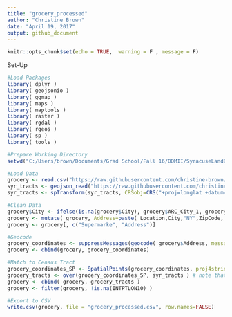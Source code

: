 ```yaml
---
title: "grocery_processed"
author: "Christine Brown"
date: "April 19, 2017"
output: github_document
---
```


```r
knitr::opts_chunk$set(echo = TRUE,  warning = F , message = F)
```
Set-Up
```r
#Load Packages
library( dplyr )
library( geojsonio )
library( ggmap )
library( maps )
library( maptools )
library( raster )
library( rgdal )
library( rgeos )
library( sp )
library( tools )

#Prepare Working Directory
setwd("C:/Users/brown/Documents/Grad School/Fall 16/DDMII/SyracuseLandBank/DATA/FINAL")

```


```r

#Load Data
grocery <- read.csv("https://raw.githubusercontent.com/christine-brown/SyracuseLandBank/master/DATA/RAW_DATA/grocery_raw.csv", stringsAsFactors=FALSE)
syr_tracts <- geojson_read("https://raw.githubusercontent.com/christine-brown/SyracuseLandBank/master/SHAPEFILES/SYRCensusTracts.geojson", method="local", what="sp")
syr_tracts <- spTransform(syr_tracts, CRSobj=CRS("+proj=longlat +datum=WGS84"))

#Clean Data
grocery$City <- ifelse(is.na(grocery$City), grocery$ARC_City_1, grocery$City)
grocery <- mutate( grocery, Address=paste( Location,City,"NY",ZipCode, sep=", "))
grocery <- grocery[, c("Supermarke", "Address")]

#Geocode
grocery_coordinates <- suppressMessages(geocode( grocery$Address, messaging=F ))
grocery <- cbind(grocery, grocery_coordinates)

#Match to Census Tract
grocery_coordinates_SP <- SpatialPoints(grocery_coordinates, proj4string=CRS("+proj=longlat +datum=WGS84") )
grocery_tracts <- over(grocery_coordinates_SP, syr_tracts ) # note that this will only provide information for stores in Syracuse census tracts, so many of the stores will have NA as values
grocery <- cbind( grocery, grocery_tracts )
grocery <- filter(grocery, !is.na(INTPTLON10) )

#Export to CSV
write.csv(grocery, file = "grocery_processed.csv", row.names=FALSE)

```